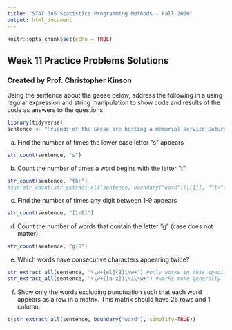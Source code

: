 ---
title: "STAT 385 Statistics Programming Methods - Fall 2020"
output: html_document
---

```{r setup, include=FALSE}
knitr::opts_chunk$set(echo = TRUE)
```

## Week 11 Practice Problems Solutions
### Created by Prof. Christopher Kinson

Using the sentence about the geese below, address the following in a using regular expression and string manipulation to show code and results of the code as answers to the questions:

```{r}
library(tidyverse)
sentence <- "Friends of the Geese are hosting a memorial service Saturday for the 175 geese killed this week by the Urbana Park District in its 'charity harvest.'"
```

a. Find the number of times the lower case letter "s" appears  
```{r}
str_count(sentence, "s")
```

b.  Count the number of times a word begins with the letter "t" 
```{r}
str_count(sentence, "th+")
#sum(str_count(str_extract_all(sentence, boundary("word"))[[1]], "^t+")) # also works
```

c. Find the number of times any digit between 1-9 appears
```{r}
str_count(sentence, "[1-9]")
```
  
d. Count the number of words that contain the letter "g" (case does not matter).
```{r}
str_count(sentence, "g|G")
```
  
e. Which words have consecutive characters appearing twice?
```{r}
str_extract_all(sentence, "\\w+[el]{2}\\w+") #only works in this specific case, but not very general
str_extract_all(sentence, "\\w+([a-z])\\1\\w+") #works more generally
```

f. Show only the words excluding punctuation such that each word appears as a row in a matrix. This matrix should have 26 rows and 1 column.
```{r}
t(str_extract_all(sentence, boundary("word"), simplify=TRUE))
```

